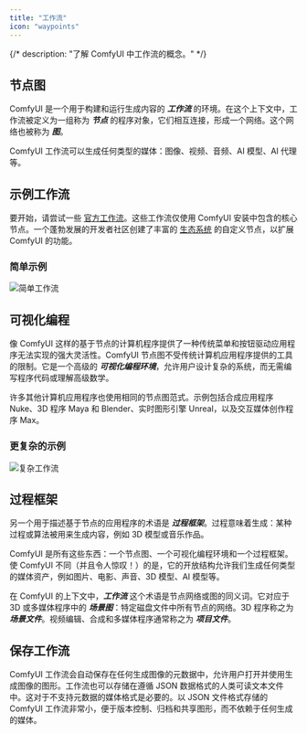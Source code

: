 ```yaml
---
title: "工作流"
icon: "waypoints"
---
```


{/*
description: "了解 ComfyUI 中工作流的概念。"
*/}


## 节点图

ComfyUI 是一个用于构建和运行生成内容的 **_工作流_** 的环境。在这个上下文中，工作流被定义为一组称为 **_节点_** 的程序对象，它们相互连接，形成一个网络。这个网络也被称为 **_图_**。

ComfyUI 工作流可以生成任何类型的媒体：图像、视频、音频、AI 模型、AI 代理等。


## 示例工作流

要开始，请尝试一些 [官方工作流](https://comfyanonymous.github.io/ComfyUI_examples)。这些工作流仅使用 ComfyUI 安装中包含的核心节点。一个蓬勃发展的开发者社区创建了丰富的 [生态系统](https://registry.comfy.org) 的自定义节点，以扩展 ComfyUI 的功能。

### 简单示例
![简单工作流](/images/simple_workflow.jpeg)


## 可视化编程

像 ComfyUI 这样的基于节点的计算机程序提供了一种传统菜单和按钮驱动应用程序无法实现的强大灵活性。ComfyUI 节点图不受传统计算机应用程序提供的工具的限制。它是一个高级的 **_可视化编程环境_**，允许用户设计复杂的系统，而无需编写程序代码或理解高级数学。

许多其他计算机应用程序也使用相同的节点图范式。示例包括合成应用程序 Nuke、3D 程序 Maya 和 Blender、实时图形引擎 Unreal，以及交互媒体创作程序 Max。

### 更复杂的示例
![复杂工作流](/images/complex_workflow.jpeg)


## 过程框架

另一个用于描述基于节点的应用程序的术语是 **_过程框架_**。过程意味着生成：某种过程或算法被用来生成内容，例如 3D 模型或音乐作品。

ComfyUI 是所有这些东西：一个节点图、一个可视化编程环境和一个过程框架。使 ComfyUI 不同（并且令人惊叹！）的是，它的开放结构允许我们生成任何类型的媒体资产，例如图片、电影、声音、3D 模型、AI 模型等。

在 ComfyUI 的上下文中，**_工作流_** 这个术语是节点网络或图的同义词。它对应于 3D 或多媒体程序中的 **_场景图_**：特定磁盘文件中所有节点的网络。3D 程序称之为 **_场景文件_**。视频编辑、合成和多媒体程序通常称之为 **_项目文件_**。


## 保存工作流

ComfyUI 工作流会自动保存在任何生成图像的元数据中，允许用户打开并使用生成图像的图形。工作流也可以存储在遵循 JSON 数据格式的人类可读文本文件中。这对于不支持元数据的媒体格式是必要的。以 JSON 文件格式存储的 ComfyUI 工作流非常小，便于版本控制、归档和共享图形，而不依赖于任何生成的媒体。